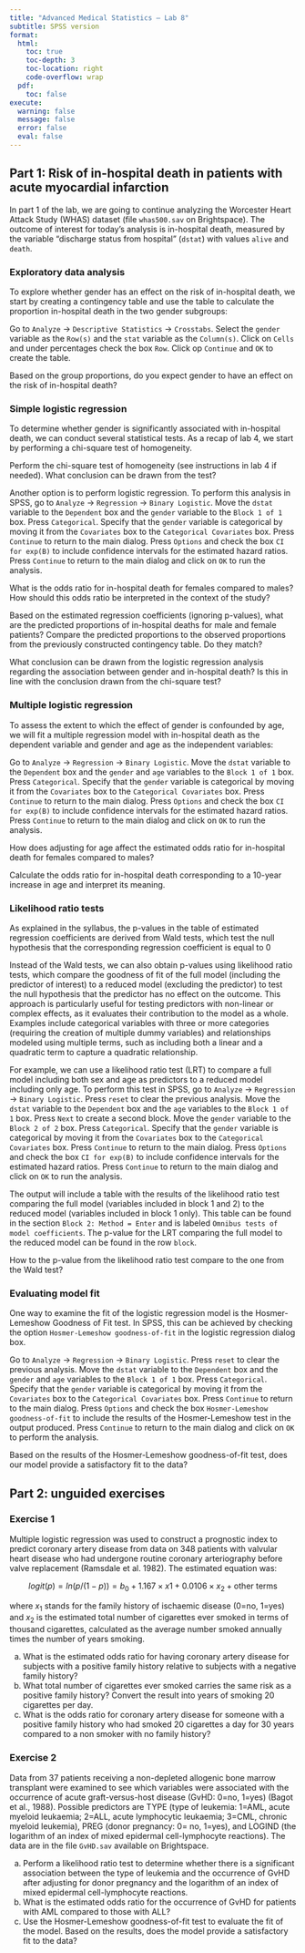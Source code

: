 ```yaml
---
title: "Advanced Medical Statistics – Lab 8"
subtitle: SPSS version
format:
  html:
    toc: true       
    toc-depth: 3    
    toc-location: right
    code-overflow: wrap 
  pdf:
    toc: false
execute:
  warning: false
  message: false
  error: false
  eval: false
---
```


## Part 1: Risk of in-hospital death in patients with acute myocardial infarction

In part 1 of the lab, we are going to continue analyzing the Worcester Heart Attack Study (WHAS) dataset (file `whas500.sav` on Brightspace). The outcome of interest for today's analysis is in-hospital death, measured by the variable "discharge status from hospital" (`dstat`) with values `alive` and `death`. 

### Exploratory data analysis

To explore whether gender has an effect on the risk of in-hospital death, we start by creating a contingency table and use the table to calculate the proportion in-hospital death in the two gender subgroups:

Go to `Analyze` -> `Descriptive Statistics` -> `Crosstabs`. Select the `gender` variable as the `Row(s)` and the `stat` variable as the `Column(s)`. Click on `Cells` and under percentages check the box `Row`. Click op `Continue` and `OK` to create the table.

::: {.callout-important icon=false title="Question 1"}
Based on the group proportions, do you expect gender to have an effect on the risk of in-hospital death?
:::

### Simple logistic regression

To determine whether gender is significantly associated with in-hospital death, we can conduct several statistical tests. As a recap of lab 4, we start by performing a chi-square test of homogeneity.

::: {.callout-important icon=false title="Question 2"}
Perform the chi-square test of homogeneity (see instructions in lab 4 if needed). What conclusion can be drawn from the test?
:::

Another option is to perform logistic regression. To perform this analysis in SPSS, go to `Analyze` -> `Regression` -> `Binary Logistic`. Move the `dstat` variable to the `Dependent` box and the `gender` variable to the `Block 1 of 1` box. Press `Categorical`. Specify that the `gender` variable is categorical by moving it from the `Covariates` box to the `Categorical Covariates` box. Press `Continue` to return to the main dialog. Press `Options` and check the box `CI for exp(B)` to include confidence intervals for the estimated hazard ratios. Press `Continue` to return to the main dialog and click on `OK` to run the analysis.

::: {.callout-important icon=false title="Question 3"}
What is the odds ratio for in-hospital death for females compared to males? How should this odds ratio be interpreted in the context of the study? 
:::

::: {.callout-important icon=false title="Question 4"}
Based on the estimated regression coefficients (ignoring p-values), what are the predicted proportions of in-hospital deaths for male and female patients? Compare the predicted proportions to the observed proportions from the previously constructed contingency table. Do they match?
:::

::: {.callout-important icon=false title="Question 5"}
What conclusion can be drawn from the logistic regression analysis regarding the association between gender and in-hospital death? Is this in line with the conclusion drawn from the chi-square test?
:::

### Multiple logistic regression

To assess the extent to which the effect of gender is confounded by age, we will fit a multiple regression model with in-hospital death as the dependent variable and gender and age as the independent variables:

Go to `Analyze` -> `Regression` -> `Binary Logistic`. Move the `dstat` variable to the `Dependent` box and the `gender` and `age` variables to the `Block 1 of 1` box. Press `Categorical`. Specify that the `gender` variable is categorical by moving it from the `Covariates` box to the `Categorical Covariates` box. Press `Continue` to return to the main dialog. Press `Options` and check the box `CI for exp(B)` to include confidence intervals for the estimated hazard ratios. Press `Continue` to return to the main dialog and click on `OK` to run the analysis.

::: {.callout-important icon=false title="Question 6"}
How does adjusting for age affect the estimated odds ratio for in-hospital death for females compared to males?
:::

::: {.callout-important icon=false title="Question 7"}
Calculate the odds ratio for in-hospital death corresponding to a 10-year increase in age and interpret its meaning.
:::

### Likelihood ratio tests

As explained in the syllabus, the p-values in the table of estimated regression coefficients are derived from Wald tests, which test the null hypothesis that the corresponding regression coefficient is equal to 0

Instead of the Wald tests, we can also obtain p-values using likelihood ratio tests, which compare the goodness of fit of the full model (including the predictor of interest) to a reduced model (excluding the predictor) to test the null hypothesis that the predictor has no effect on the outcome. This approach is particularly useful for testing predictors with non-linear or complex effects, as it evaluates their contribution to the model as a whole. Examples include categorical variables with three or more categories (requiring the creation of multiple dummy variables) and relationships modeled using multiple terms, such as including both a linear and a quadratic term to capture a quadratic relationship. 

For example, we can use a likelihood ratio test (LRT) to compare a full model including both sex and age as predictors to a reduced model including only age. To perform this test in SPSS, go to `Analyze` -> `Regression` -> `Binary Logistic`. Press `reset` to clear the previous analysis. Move the `dstat` variable to the `Dependent` box and the `age` variables to the `Block 1 of 1` box. Press `Next` to create a second block. Move the `gender` variable to the `Block 2 of 2` box. Press `Categorical`. Specify that the `gender` variable is categorical by moving it from the `Covariates` box to the `Categorical Covariates` box. Press `Continue` to return to the main dialog. Press `Options` and check the box `CI for exp(B)` to include confidence intervals for the estimated hazard ratios.  Press `Continue` to return to the main dialog and click on `OK` to run the analysis.

The output will include a table with the results of the likelihood ratio test comparing the full model (variables included in block 1 and 2) to the reduced model (variables included in block 1 only). This table can be found in the section `Block 2: Method = Enter` and is labeled `Omnibus tests of model coefficients`. The p-value for the LRT comparing the full model to the reduced model can be found in the row `block`.

::: {.callout-important icon=false title="Question 8"}
How to the p-value from the likelihood ratio test compare to the one from the Wald test?
:::

### Evaluating model fit

One way to examine the fit of the logistic regression model is the Hosmer-Lemeshow Goodness of Fit test. In SPSS, this can be achieved by checking the option `Hosmer-Lemeshow goodness-of-fit` in the logistic regression dialog box. 

Go to `Analyze` -> `Regression` -> `Binary Logistic`. Press `reset` to clear the previous analysis. Move the `dstat` variable to the `Dependent` box and the `gender` and `age` variables to the `Block 1 of 1` box. Press `Categorical`. Specify that the `gender` variable is categorical by moving it from the `Covariates` box to the `Categorical Covariates` box. Press `Continue` to return to the main dialog. Press `Options` and check the box `Hosmer-Lemeshow goodness-of-fit` to include the results of the Hosmer-Lemeshow test in the output produced. Press `Continue` to return to the main dialog and click on `OK` to perform the analysis.


::: {.callout-important icon=false title="Question 9"}
Based on the results of the Hosmer-Lemeshow goodness-of-fit test, does our model provide a satisfactory fit to the data?
:::  
     
## Part 2: unguided exercises

### Exercise 1

Multiple logistic regression was used to construct a prognostic index to predict coronary artery disease from data on 348 patients with valvular heart disease who had undergone routine coronary arteriography before valve replacement (Ramsdale et al. 1982). The estimated equation was:

$$logit(p) = ln(p/(1-p)) = b_{0} + 1.167 \times x{1} + 0.0106 \times x_{2} + \textrm{other terms}$$

where $x_{1}$ stands for the family history of ischaemic disease (0=no, 1=yes) and $x_{2}$ is the estimated total number of cigarettes ever smoked in terms of thousand cigarettes, calculated as the average number smoked annually times the number of years smoking.

(a)	What is the estimated odds ratio for having coronary artery disease for subjects with a positive family history relative to subjects with a negative family history?
(b)	What total number of cigarettes ever smoked carries the same risk as a positive family history? Convert the result into years of smoking 20 cigarettes per day.
(c)	What is the odds ratio for coronary artery disease for someone with a positive family history who had smoked 20 cigarettes a day for 30 years compared to a non smoker with no family history?

### Exercise 2

Data from 37 patients receiving a non-depleted allogenic bone marrow transplant were examined to see which variables were associated with the occurrence of acute graft-versus-host disease (GvHD: 0=no, 1=yes) (Bagot et al., 1988). Possible predictors are TYPE (type of leukemia: 1=AML, acute myeloid leukaemia; 2=ALL, acute lymphocytic leukaemia; 3=CML, chronic myeloid leukemia), PREG (donor pregnancy: 0= no, 1=yes), and LOGIND (the logarithm of an index of mixed epidermal cell-lymphocyte reactions). The data are in the file `GvHD.sav` available on Brightspace.

(a) Perform a likelihood ratio test to determine whether there is a significant association between the type of leukemia and the occurrence of GvHD after adjusting for donor pregnancy and the logarithm of an index of mixed epidermal cell-lymphocyte reactions.
(b) What is the estimated odds ratio for the occurrence of GvHD for patients with AML compared to those with ALL?
(c) Use the Hosmer-Lemeshow goodness-of-fit test to evaluate the fit of the model. Based on the results, does the model provide a satisfactory fit to the data?

